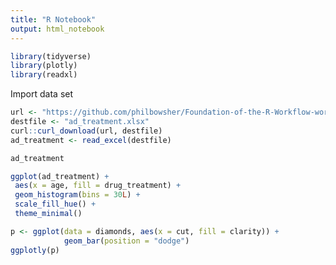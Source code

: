 ```yaml
---
title: "R Notebook"
output: html_notebook
---
```


```r
library(tidyverse)
library(plotly)
library(readxl)
```


Import data set

```r
url <- "https://github.com/philbowsher/Foundation-of-the-R-Workflow-workshop-2019-09-06/raw/master/Examples/data/ad_treatment.xlsx"
destfile <- "ad_treatment.xlsx"
curl::curl_download(url, destfile)
ad_treatment <- read_excel(destfile)

ad_treatment

```

```r
ggplot(ad_treatment) +
 aes(x = age, fill = drug_treatment) +
 geom_histogram(bins = 30L) +
 scale_fill_hue() +
 theme_minimal()


```

```r
p <- ggplot(data = diamonds, aes(x = cut, fill = clarity)) +
            geom_bar(position = "dodge")
ggplotly(p)

```






